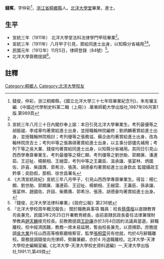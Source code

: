 {{明清人物信息框
| 姓名 = 錢寯
| 原名 =
| 圖片名稱=  
| 圖片大小 = 220px
| 圖片說明 =  
| 最高職務 = 
| 國家 =  
| 爵位 =
| 籍貫 = [[浙江省|浙江省]][[桐鄉縣|桐鄉縣]]
| 族裔 =  
| 旗籍 =  
| 字號 = 字仲彩
| 諡號 = 
| 出生日期 = 
| 出生地點 =
| 逝世日期 =  
| 逝世地點 = 
| 墓葬 = 
| 配偶 =  
| 親屬 = 
| 出身 = 
* 宣統三年進士出身
| 經歷 = 
| 著作 =  
*
*
*
}}
'''錢寯'''{{BD|？年||？年||catIdx=Q錢寯}}，字仲彩<ref name="紀念刊"> 錢俊，仲彩，浙江桐鄉縣，《國立北洋大學三十七年班畢業紀念刊》，朱有瓛主編.《中國近代學制史料第二輯（上冊）》.華東師範大學出版社,1987年06月第1版.第989頁</ref>，[[浙江省|浙江省]][[桐鄉縣|桐鄉縣]]人。[[北洋大學堂|北洋大學堂]]畢業，進士。

<!-- 檔案不存在 [[File:錢寯.jpg|thumb]] -->
== 生平 ==
* 宣統三年（1911年） 北洋大學堂法科法律學門甲班畢業<ref name="紀念刊" />。
* 宣統三年（1911年）八月甲子引見，賞給同進士出身，以知縣分省補用<ref>宣統三年八月三十日內閣抄奉上諭：本日引見北洋大學畢業生。考列最優等之胡振禔、李成章均著賞給進士出身，並授職翰林院編修；劉炳麟著賞給進士出身，並授職翰林院檢討；考列優等之張務滋、蘇企由均著賞給進士出身，改為翰林院庶吉士；考列中等之張壽祺著賞給進士出身，以主事分部儘先補用；考列下等之吳大業、錢俊均著賞給同進士出身，以知縣分省補用。其同日引見山西西學專齋畢業生，考列最優等之楊仁顯、考列優等之劉世勛、郭顯廙、潘連茹、王迎祉、楊朝相、王縉雲，考列中等之王藎臣、溫承讓、張宴林、炳國佐、許喜、柴謹膺、郭希汾、張箎、胡德豪均著賞給進士出身欽此 監國攝政王鈐章；奕劻假，那桐、徐世昌署名</ref><ref>《大清宣統政紀》宣統三年八月甲子，引見山西西學專齋畢業生。得旨：楊仁顯、劉世勛、郭顯廙、潘連茹、王迎祉、楊朝相、王縉雲、王藎臣、孫承讓、張宴林、趙國佐、許喆、柴薦膺、郭希汾、張箎、胡德豪均著賞給進士出身。</ref>。
* 民國元年（1912年）11月5日，律師登錄（84號）<ref>『錢俊，北洋大學法律科畢業』《政府公報》第236號</ref>。
* 北洋大學齋務提調<ref>『北洋大學校周年概況報告』 關於職教員事項 職員：校長[[蔡儒楷|蔡儒楷]]以直隸教育司長兼充，民國3年2月25日升署教育總長，由前直隸民政長委任法律兼理財學教員[[趙天麟|趙天麟]]接充校長。前教務提調[[王劭廉|王劭廉]]亦於3月4日因約法議員當選，辭職離校。校中經濟困難，教務一席未易延聘，暫由校長兼充，以資撙節。庶務提調[[吳大業|吳大業]]升任山西高等檢察廳檢察官，監學[[張桐雲|張桐雲]]另有他就，均於4月辭職離校。齋務提調錢俊向充律師，勢難兼顧，亦於4 月退職離校。北洋大學-天津大學校史編輯室編,《北洋大學-天津大學校史資料選編》一,天津大學出版社,1991.11,第49頁</ref>。

==註釋==
{{reflist}}
{{DEFAULTSORT:Q錢寯}}
{{宣統三年游學畢業進士}}
[[Category:桐鄉人|Category:桐鄉人]]
[[Category:北洋大學校友|Category:北洋大學校友]]